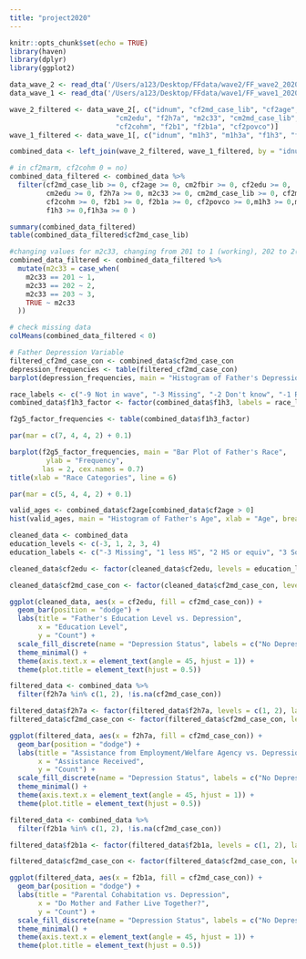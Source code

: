 ```yaml
---
title: "project2020"
---
```


```r
knitr::opts_chunk$set(echo = TRUE)
library(haven)
library(dplyr)
library(ggplot2)
```
```r
data_wave_2 <- read_dta('/Users/a123/Desktop/FFdata/wave2/FF_wave2_2020v2.dta')
data_wave_1 <- read_dta('/Users/a123/Desktop/FFdata/wave1/FF_wave1_2020v2.dta')
```

```r


wave_2_filtered <- data_wave_2[, c("idnum", "cf2md_case_lib", "cf2age", "cm2fbir", "cf2edu", 
                          "cm2edu", "f2h7a", "m2c33", "cm2md_case_lib", "cf2marm", 
                          "cf2cohm", "f2b1", "f2b1a", "cf2povco")]
wave_1_filtered <- data_wave_1[, c("idnum", "m1h3", "m1h3a", "f1h3", "f1h3a")]

combined_data <- left_join(wave_2_filtered, wave_1_filtered, by = "idnum") 

# in cf2marm, cf2cohm 0 = no)
combined_data_filtered <- combined_data %>%
  filter(cf2md_case_lib >= 0, cf2age >= 0, cm2fbir >= 0, cf2edu >= 0,
         cm2edu >= 0, f2h7a >= 0, m2c33 >= 0, cm2md_case_lib >= 0, cf2marm >= 0,
         cf2cohm >= 0, f2b1 >= 0, f2b1a >= 0, cf2povco >= 0,m1h3 >= 0,m1h3a >= 0,
         f1h3 >= 0,f1h3a >= 0 )
```




```r
summary(combined_data_filtered)
table(combined_data_filtered$cf2md_case_lib)
```

```r
#changing values for m2c33, changing from 201 to 1 (working), 202 to 2(unemployed), 203 to 3( in jail)
combined_data_filtered <- combined_data_filtered %>%
  mutate(m2c33 = case_when(
    m2c33 == 201 ~ 1,
    m2c33 == 202 ~ 2,
    m2c33 == 203 ~ 3,
    TRUE ~ m2c33
  ))
```

```r
# check missing data
colMeans(combined_data_filtered < 0)
```

```r
# Father Depression Variable
filtered_cf2md_case_con <- combined_data$cf2md_case_con
depression_frequencies <- table(filtered_cf2md_case_con)
barplot(depression_frequencies, main = "Histogram of Father's Depression", xlab = "Depression", ylab = "Frequency", names.arg = c(0, 1), ylim = c(0, max(depression_frequencies)))
```

```r
race_labels <- c("-9 Not in wave", "-3 Missing", "-2 Don't know", "-1 Refuse", "1 White", "2 Blck", "3 Asian", "4 AmInd", "5 Other") 
combined_data$f1h3_factor <- factor(combined_data$f1h3, labels = race_labels)

f2g5_factor_frequencies <- table(combined_data$f1h3_factor)

par(mar = c(7, 4, 4, 2) + 0.1)

barplot(f2g5_factor_frequencies, main = "Bar Plot of Father's Race", 
         ylab = "Frequency", 
        las = 2, cex.names = 0.7)
title(xlab = "Race Categories", line = 6)

par(mar = c(5, 4, 4, 2) + 0.1)
```

```r
valid_ages <- combined_data$cf2age[combined_data$cf2age > 0]
hist(valid_ages, main = "Histogram of Father's Age", xlab = "Age", breaks = 30)
```

```r
cleaned_data <- combined_data 
education_levels <- c(-3, 1, 2, 3, 4)
education_labels <- c("-3 Missing", "1 less HS", "2 HS or equiv", "3 Some coll, tech", "4 coll or grad")

cleaned_data$cf2edu <- factor(cleaned_data$cf2edu, levels = education_levels, labels = education_labels)

cleaned_data$cf2md_case_con <- factor(cleaned_data$cf2md_case_con, levels = c(0, 1))

ggplot(cleaned_data, aes(x = cf2edu, fill = cf2md_case_con)) + 
  geom_bar(position = "dodge") + 
  labs(title = "Father's Education Level vs. Depression",
       x = "Education Level",
       y = "Count") + 
  scale_fill_discrete(name = "Depression Status", labels = c("No Depression", "Depression")) +
  theme_minimal() +
  theme(axis.text.x = element_text(angle = 45, hjust = 1)) +
  theme(plot.title = element_text(hjust = 0.5))
```

```r
filtered_data <- combined_data %>%
  filter(f2h7a %in% c(1, 2), !is.na(cf2md_case_con))

filtered_data$f2h7a <- factor(filtered_data$f2h7a, levels = c(1, 2), labels = c("Yes", "No"))
filtered_data$cf2md_case_con <- factor(filtered_data$cf2md_case_con, levels = c(0, 1))

ggplot(filtered_data, aes(x = f2h7a, fill = cf2md_case_con)) + 
  geom_bar(position = "dodge") + 
  labs(title = "Assistance from Employment/Welfare Agency vs. Depression",
       x = "Assistance Received",
       y = "Count") + 
  scale_fill_discrete(name = "Depression Status", labels = c("No Depression", "Depression")) +
  theme_minimal() +
  theme(axis.text.x = element_text(angle = 45, hjust = 1)) +
  theme(plot.title = element_text(hjust = 0.5))
```

```r
filtered_data <- combined_data %>%
  filter(f2b1a %in% c(1, 2), !is.na(cf2md_case_con))

filtered_data$f2b1a <- factor(filtered_data$f2b1a, levels = c(1, 2), labels = c("Yes", "No"))

filtered_data$cf2md_case_con <- factor(filtered_data$cf2md_case_con, levels = c(0, 1))

ggplot(filtered_data, aes(x = f2b1a, fill = cf2md_case_con)) + 
  geom_bar(position = "dodge") + 
  labs(title = "Parental Cohabitation vs. Depression",
       x = "Do Mother and Father Live Together?",
       y = "Count") + 
  scale_fill_discrete(name = "Depression Status", labels = c("No Depression", "Depression")) +
  theme_minimal() +
  theme(axis.text.x = element_text(angle = 45, hjust = 1)) +
  theme(plot.title = element_text(hjust = 0.5))
```


